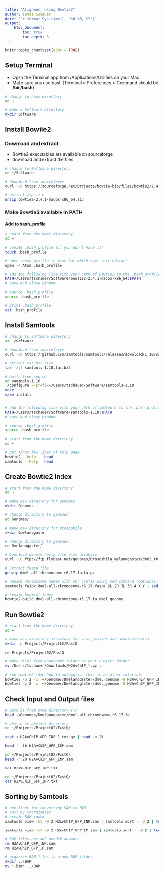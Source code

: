 ```yaml
---
title: "Alignment using Bowtie2"
author: Tamas Schauer
date: '`r format(Sys.time(), "%d %B, %Y")`'
output: 
    html_document:
        toc: true
        toc_depth: 3
---
```

<style>
pre {
  overflow-x: auto;
}
pre code {
  word-wrap: normal;
  white-space: pre;
}
</style>

```r
knitr::opts_chunk$set(echo = TRUE)
```


## Setup Terminal

* Open the Terminal app from /Applications/Utilities on your Mac
* Make sure you use bash (Terminal > Preferences > Command should be **/bin/bash**)

```sh
# change to home directory
cd ~

# make a Software directory
mkdir Software
```


## Install Bowtie2

### Download and extract

* Bowtie2 executables are available on sourceforge
* download and extract the files

```bash
# change to Software directory
cd ~/Software

# download from sourceforge
curl -LO https://sourceforge.net/projects/bowtie-bio/files/bowtie2/2.4.1/bowtie2-2.4.1-macos-x86_64.zip

# extract zip file
unzip bowtie2-2.4.1-macos-x86_64.zip
```

### Make Bowtie2 available in PATH


#### Add to bash_profile

```bash
# start from the home directory
cd ~   

# create .bash_profile (if you don´t have it)
touch .bash_profile

# open .bash_profile in Atom (or which ever text editor)
open -a Atom .bash_profile

# add the following line with your path of Bowtie2 to the .bash_profile file
PATH=/Users/tschauer/Software/bowtie2-2.4.1-macos-x86_64:$PATH
# save and close window

# source .bash_profile
source .bash_profile

# print .bash_profile
cat .bash_profile
```


## Install Samtools

```bash
# change to Software directory
cd ~/Software

# download from sourceforge
curl -LO https://github.com/samtools/samtools/releases/download/1.10/samtools-1.10.tar.bz2

# extract tar.bz2 file
tar -xjf samtools-1.10.tar.bz2 

# build from source
cd samtools-1.10
./configure --prefix=/Users/tschauer/Software/samtools-1.10
make
make install


# add the following line with your path of samtools to the .bash_profile file
PATH=/Users/tschauer/Software/samtools-1.10:$PATH
# save and close window

# source .bash_profile
source .bash_profile


```

```bash
# start from the home directory
cd ~   

# get first few lines of help page
bowtie2 --help  | head
samtools --help | head
```

## Create Bowtie2 Index 

```bash
# start from the home directory
cd ~   

# make new directory for genomes
mkdir Genomes

# change directory to genomes
cd Genomes/

# make new directory for Drosophila
mkdir Dmelanogaster

# change directory to genomes
cd Dmelanogaster/

# Download genome fasta file from database
curl -LO ftp://ftp.flybase.net/genomes/Drosophila_melanogaster/dmel_r6.17_FB2017_04/fasta/dmel-all-chromosome-r6.17.fasta.gz

# Extract fasta file
gunzip dmel-all-chromosome-r6.17.fasta.gz

# rename chromosome names with chr prefix using sed command (optional)
samtools faidx dmel-all-chromosome-r6.17.fasta 2L 2R 3L 3R 4 X Y | sed 's/^>/>chr/' > dmel-all-chromosome-r6.17.fa

# create bowtie2 index
bowtie2-build dmel-all-chromosome-r6.17.fa dmel_genome
```

## Run Bowtie2

```bash
# start from the home directory
cd ~   

# make new directory structure for your project and subdirectories
mkdir -p Projects/Project02/FastQ

cd Projects/Project02/FastQ

# move files from Downloads folder to your Project folder
mv /Users/tschauer/Downloads/H2AvChIP_*.gz .

# run bowtie2 (See how to automatize this in an other tutorial)
bowtie2 -p 2 -x  ~/Genomes/Dmelanogaster/dmel_genome -U H2AvChIP_GFP_INP_1.txt.gz  > H2AvChIP_GFP_INP.sam 2> H2AvChIP_GFP_INP.txt
bowtie2 -p 2 -x  ~/Genomes/Dmelanogaster/dmel_genome -U H2AvChIP_GFP_IP_1.txt.gz   > H2AvChIP_GFP_IP.sam  2> H2AvChIP_GFP_IP.txt

```



## Check Input and Output files

```bash
# path is from home directory (~)
head ~/Genomes/Dmelanogaster/dmel-all-chromosome-r6.17.fa
```

```bash
# change to project directory
cd ~/Projects/Project02/FastQ/

zcat < H2AvChIP_GFP_INP_1.txt.gz | head -n 20
```

```bash
head -n 20 H2AvChIP_GFP_INP.sam
```

```bash
cd ~/Projects/Project02/FastQ/
head -n 20 H2AvChIP_GFP_INP.sam
```


```bash
cat H2AvChIP_GFP_INP.txt
```

```bash
cd ~/Projects/Project02/FastQ/
cat H2AvChIP_GFP_INP.txt
```


## Sorting by Samtools

```bash
# one-liner for converting SAM to BAM
# sort by coordinates
# create BAM index
samtools view -bS -@ 2 H2AvChIP_GFP_INP.sam | samtools sort - -@ 2 | tee H2AvChIP_GFP_INP.bam | samtools index - H2AvChIP_GFP_INP.bam.bai

samtools view -bS -@ 2 H2AvChIP_GFP_IP.sam | samtools sort - -@ 2 | tee H2AvChIP_GFP_IP.bam | samtools index - H2AvChIP_GFP_IP.bam.bai

# SAM files are not needed anymore
rm H2AvChIP_GFP_INP.sam
rm H2AvChIP_GFP_IP.sam

# organize BAM files to a new BAM folder
mkdir ../BAM
mv *.bam* ../BAM
```



